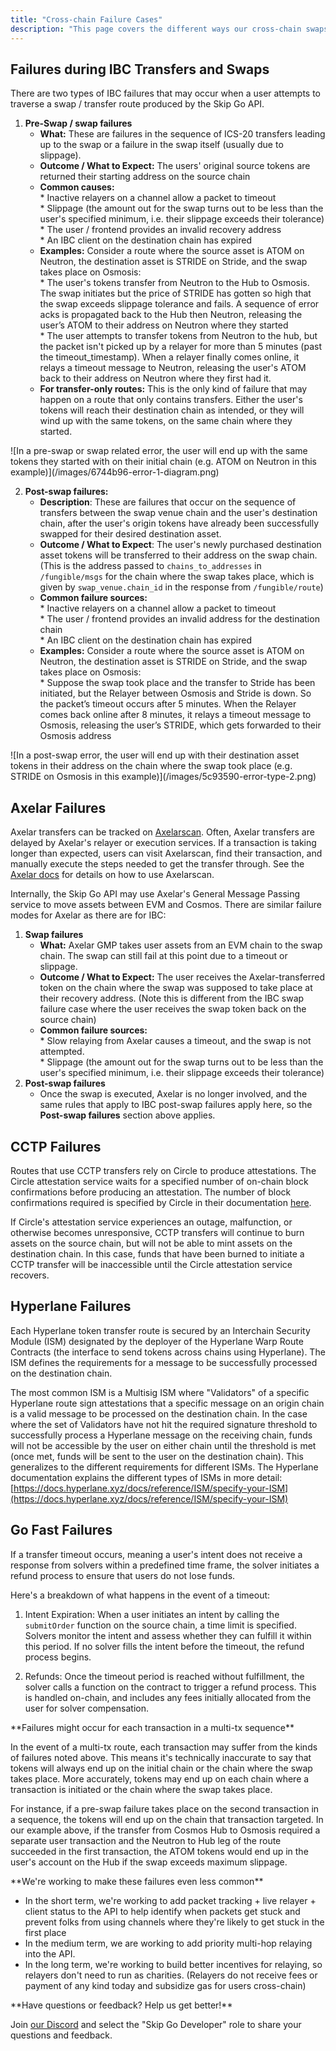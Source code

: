 ```yaml
---
title: "Cross-chain Failure Cases"
description: "This page covers the different ways our cross-chain swaps + transfers might fail to help identify failures and manage user expectations"
---
```


## Failures during IBC Transfers and Swaps

There are two types of IBC failures that may occur when a user attempts to traverse a swap / transfer route produced by the Skip Go API. 

1. **Pre-Swap / swap failures**  
   * **What:**  These are failures in the sequence of ICS-20 transfers leading up to the swap or a failure in the swap itself (usually due to slippage).  
   * **Outcome / What to Expect:**  The users' original source tokens are returned their starting address on the source chain  
   * **Common causes:**  
         * Inactive relayers on a channel allow a packet to timeout  
         * Slippage (the amount out for the swap turns out to be less than the user's specified minimum, i.e. their slippage exceeds their tolerance)  
         * The user / frontend provides an invalid recovery address  
         * An IBC client on the destination chain has expired  
   * **Examples:** Consider a route where the source asset is ATOM on Neutron, the destination asset is STRIDE on Stride, and the swap takes place on Osmosis:  
         * The user's tokens transfer from Neutron to the Hub to Osmosis. The swap initiates but the price of STRIDE has gotten so high that the swap exceeds slippage tolerance and fails. A sequence of error acks is propagated back to the Hub then Neutron, releasing the user’s ATOM to their address on Neutron where they started  
         * The user attempts to transfer tokens from Neutron to the hub, but the packet isn't picked up by a relayer for more than 5 minutes (past the timeout\_timestamp). When a relayer finally comes online, it relays a timeout message to Neutron, releasing the user's ATOM back to their address on Neutron where they first had it.  
   * **For transfer-only routes:** This is the only kind of failure that may happen on a route that only contains transfers. Either the user's tokens will reach their destination chain as intended, or they will wind up with the same tokens, on the same chain where they started.

<Frame caption="In a pre-swap or swap related error, the user will end up with the same tokens they started with on their initial chain (e.g. ATOM on Neutron in this example)">![In a pre-swap or swap related error, the user will end up with the same tokens they started with on their initial chain (e.g. ATOM on Neutron in this example)](/images/6744b96-error-1-diagram.png)</Frame>


2. **Post-swap failures:**  
   * **Description**: These are failures that occur on the sequence of transfers between the swap venue chain and the user's destination chain, after the user's origin tokens have already been successfully swapped for their desired destination asset.  
   * **Outcome / What to Expect**: The user's newly purchased destination asset tokens will be transferred to their address on the swap chain. (This is the address passed to `chains_to_addresses` in `/fungible/msgs` for the chain where the swap takes place, which is given by `swap_venue.chain_id` in the response from `/fungible/route`)  
   * **Common failure sources:**  
         * Inactive relayers on a channel allow a packet to timeout  
         * The user / frontend provides an invalid address for the destination chain  
         * An IBC client on the destination chain has expired  
   * **Examples:** Consider a route where the source asset is ATOM on Neutron, the destination asset is STRIDE on Stride, and the swap takes place on Osmosis:  
         * Suppose the swap took place and the transfer to Stride has been initiated, but the Relayer between Osmosis and Stride is down. So the packet’s timeout occurs after 5 minutes. When the Relayer comes back online after 8 minutes, it relays a timeout message to Osmosis, releasing the user’s STRIDE, which gets forwarded to their Osmosis address

<Frame caption="In a post-swap error, the user will end up with their destination asset tokens in their address on the chain where the swap took place (e.g. STRIDE on Osmosis in this example)">![In a post-swap error, the user will end up with their destination asset tokens in their address on the chain where the swap took place (e.g. STRIDE on Osmosis in this example)](/images/5c93590-error-type-2.png)</Frame>


## Axelar Failures

Axelar transfers can be tracked on [Axelarscan](https://axelarscan.io/). Often, Axelar transfers are delayed by Axelar's relayer or execution services. If a transaction is taking longer than expected, users can visit Axelarscan, find their transaction, and manually execute the steps needed to get the transfer through. See the [Axelar docs](https://docs.axelar.dev/dev/general-message-passing/recovery) for details on how to use Axelarscan.

Internally, the Skip Go API may use Axelar's General Message Passing service to move assets between EVM and Cosmos. There are similar failure modes for Axelar as there are for IBC:

1. **Swap failures**  
   * **What:**  Axelar GMP takes user assets from an EVM chain to the swap chain. The swap can still fail at this point due to a timeout or slippage.  
   * **Outcome / What to Expect:**  The user receives the Axelar-transferred token on the chain where the swap was supposed to take place at their recovery address. (Note this is different from the IBC swap failure case where the user receives the swap token back on the source chain)  
   * **Common failure sources:**  
         * Slow relaying from Axelar causes a timeout, and the swap is not attempted.  
         * Slippage (the amount out for the swap turns out to be less than the user's specified minimum, i.e. their slippage exceeds their tolerance)
2. **Post-swap failures**  
   * Once the swap is executed, Axelar is no longer involved, and the same rules that apply to IBC post-swap failures apply here, so the **Post-swap failures** section above applies.

## CCTP Failures

Routes that use CCTP transfers rely on Circle to produce attestations. The Circle attestation service waits for a specified number of on-chain block confirmations before producing an attestation. The number of block confirmations required is specified by Circle in their documentation [here](https://developers.circle.com/stablecoins/docs/required-block-confirmations).

If Circle's attestation service experiences an outage, malfunction, or otherwise becomes unresponsive, CCTP transfers will continue to burn assets on the source chain, but will not be able to mint assets on the destination chain. In this case, funds that have been burned to initiate a CCTP transfer will be inaccessible until the Circle attestation service recovers.

## Hyperlane Failures

Each Hyperlane token transfer route is secured by an Interchain Security Module (ISM) designated by the deployer of the Hyperlane Warp Route Contracts (the interface to send tokens across chains using Hyperlane). The ISM defines the requirements for a message to be successfully processed on the destination chain. 

The most common ISM is a Multisig ISM where "Validators" of a specific Hyperlane route sign attestations that a specific message on an origin chain is a valid message to be processed on the destination chain. In the case where the set of Validators have not hit the required signature threshold to successfully process a Hyperlane message on the receiving chain, funds will not be accessible by the user on either chain until the threshold is met (once met, funds will be sent to the user on the destination chain). This generalizes to the different requirements for different ISMs. The Hyperlane documentation explains the different types of ISMs in more detail: [https://docs.hyperlane.xyz/docs/reference/ISM/specify-your-ISM](https://docs.hyperlane.xyz/docs/reference/ISM/specify-your-ISM)

## Go Fast Failures

If a transfer timeout occurs, meaning a user's intent does not receive a response from solvers within a predefined time frame, the solver initiates a refund process to ensure that users do not lose funds.

Here's a breakdown of what happens in the event of a timeout:

1. Intent Expiration: When a user initiates an intent by calling the `submitOrder` function on the source chain, a time limit is specified. Solvers monitor the intent and assess whether they can fulfill it within this period. If no solver fills the intent before the timeout, the refund process begins.

2. Refunds: Once the timeout period is reached without fulfillment, the solver calls a function on the contract to trigger a refund process. This is handled on-chain, and includes any fees initially allocated from the user for solver compensation.

<Warning>
 **Failures might occur for each transaction in a multi-tx sequence**
 
 In the event of a multi-tx route, each transaction may suffer from the kinds of failures noted above. This means it's technically inaccurate to say that tokens will always end up on the initial chain or the chain where the swap takes place. More accurately, tokens may end up on each chain where a transaction is initiated or the chain where the swap takes place. 
 
 For instance, if a pre-swap failure takes place on the second transaction in a sequence, the tokens will end up on the chain that transaction targeted. In our example above, if the transfer from Cosmos Hub to Osmosis required a separate user transaction and the Neutron to Hub leg of the route succeeded in the first transaction, the ATOM tokens would end up in the user's account on the Hub if the swap exceeds maximum slippage.
</Warning>


<Check>
**We're working to make these failures even less common**
 
 * In the short term, we're working to add packet tracking + live relayer + client status to the API to help identify when packets get stuck and prevent folks from using channels where they're likely to get stuck in the first place
 * In the medium term, we are working to add priority multi-hop relaying into the API.
 * In the long term, we're working to build better incentives for relaying, so relayers don't need to run as charities. (Relayers do not receive fees or payment of any kind today and subsidize gas for users cross-chain)
</Check>


<Info>
 **Have questions or feedback? Help us get better!**
 
 Join [our Discord](https://skip.build/discord) and select the "Skip Go Developer" role to share your questions and feedback.
</Info>
